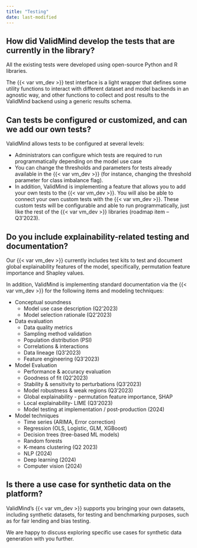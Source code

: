 ```yaml
---
title: "Testing"
date: last-modified
---
```


## How did ValidMind develop the tests that are currently in the library?

All the existing tests were developed using open-source Python and R libraries.

The {{< var vm_dev >}} test interface is a light wrapper that defines some utility functions to interact with different dataset and model backends in an agnostic way, and other functions to collect and post results to the ValidMind backend using a generic results schema.

## Can tests be configured or customized, and can we add our own tests?

ValidMind allows tests to be configured at several levels:

- Administrators can configure which tests are required to run programmatically depending on the model use case
- You can change the thresholds and parameters for tests already available in the {{< var vm_dev >}} (for instance, changing the threshold parameter for class imbalance flag).
- In addition, ValidMind is implementing a feature that allows you to add your own tests to the {{< var vm_dev >}}. You will also be able to connect your own custom tests with the {{< var vm_dev >}}. These custom tests will be configurable and able to run programmatically, just like the rest of the {{< var vm_dev >}} libraries (roadmap item – Q3’2023).

## Do you include explainability-related testing and documentation? 

Our {{< var vm_dev >}} currently includes test kits to test and document global explainability features of the model, specifically, permutation feature importance and Shapley values.

In addition, ValidMind is implementing standard documentation via the {{< var vm_dev >}} for the following items and modeling techniques:

- Conceptual soundness
    - Model use case description (Q2’2023)
    - Model selection rationale (Q2’2023)
- Data evaluation
    - Data quality metrics
    - Sampling method validation
    - Population distribution (PSI)
    - Correlations & interactions
    - Data lineage (Q3’2023)
    - Feature engineering (Q3’2023)
- Model Evaluation
    - Performance & accuracy evaluation
    - Goodness of fit (Q2’2023)
    - Stability & sensitivity to perturbations (Q3’2023)
    - Model robustness & weak regions (Q3’2023)
    - Global explainability - permutation feature importance, SHAP
    - Local explainability- LIME (Q3’2023)
    - Model testing at implementation / post-production (2024)
- Model techniques
    - Time series (ARIMA, Error correction)
    - Regression (OLS, Logistic, GLM, XGBoost)
    - Decision trees (tree-based ML models)
    - Random forests
    - K-means clustering (Q2 2023)
    - NLP (2024)
    - Deep learning (2024)
    - Computer vision (2024)

## Is there a use case for synthetic data on the platform?

ValidMind's {{< var vm_dev >}} supports you bringing your own datasets, including synthetic datasets, for testing and benchmarking purposes, such as for fair lending and bias testing.

We are happy to discuss exploring specific use cases for synthetic data generation with you further.

<!--- TO DO We need a contact email here --->
